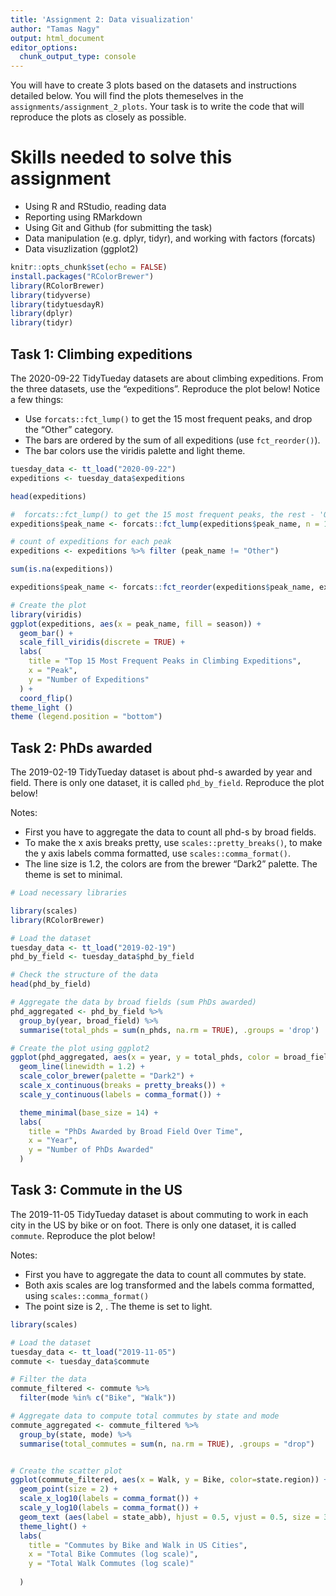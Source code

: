 ```yaml
---
title: 'Assignment 2: Data visualization'
author: "Tamas Nagy"
output: html_document
editor_options: 
  chunk_output_type: console
---
```


You will have to create 3 plots based on the datasets and instructions detailed below. You will find the plots themeselves in the `assignments/assignment_2_plots`. Your task is to write the code that will reproduce the plots as closely as possible.

# Skills needed to solve this assignment

-   Using R and RStudio, reading data
-   Reporting using RMarkdown
-   Using Git and Github (for submitting the task)
-   Data manipulation (e.g. dplyr, tidyr), and working with factors (forcats)
-   Data visuzlization (ggplot2)

```r
knitr::opts_chunk$set(echo = FALSE)
install.packages("RColorBrewer")
library(RColorBrewer)
library(tidyverse)
library(tidytuesdayR)
library(dplyr)   
library(tidyr)

```

## Task 1: Climbing expeditions

The 2020-09-22 TidyTueday datasets are about climbing expeditions. From the three datasets, use the "expeditions". Reproduce the plot below! Notice a few things:

-   Use `forcats::fct_lump()` to get the 15 most frequent peaks, and drop the "Other" category.
-   The bars are ordered by the sum of all expeditions (use `fct_reorder()`).
-   The bar colors use the viridis palette and light theme.

```r
tuesday_data <- tt_load("2020-09-22")
expeditions <- tuesday_data$expeditions

head(expeditions)

#  forcats::fct_lump() to get the 15 most frequent peaks, the rest - 'Other'
expeditions$peak_name <- forcats::fct_lump(expeditions$peak_name, n = 15)

# count of expeditions for each peak
expeditions <- expeditions %>% filter (peak_name != "Other")

sum(is.na(expeditions))

expeditions$peak_name <- forcats::fct_reorder(expeditions$peak_name, expeditions$year, sum)

# Create the plot 
library(viridis) 
ggplot(expeditions, aes(x = peak_name, fill = season)) + 
  geom_bar() +  
  scale_fill_viridis(discrete = TRUE) +  
  labs(
    title = "Top 15 Most Frequent Peaks in Climbing Expeditions", 
    x = "Peak",
    y = "Number of Expeditions"
  ) + 
  coord_flip()  
theme_light ()
theme (legend.position = "bottom")

```

## Task 2: PhDs awarded

The 2019-02-19 TidyTueday dataset is about phd-s awarded by year and field. There is only one dataset, it is called `phd_by_field`. Reproduce the plot below!

Notes:

-   First you have to aggregate the data to count all phd-s by broad fields.
-   To make the x axis breaks pretty, use `scales::pretty_breaks()`, to make the y axis labels comma formatted, use `scales::comma_format()`.
-   The line size is 1.2, the colors are from the brewer "Dark2" palette. The theme is set to minimal.

```r
# Load necessary libraries

library(scales)   
library(RColorBrewer) 

# Load the dataset
tuesday_data <- tt_load("2019-02-19")
phd_by_field <- tuesday_data$phd_by_field

# Check the structure of the data
head(phd_by_field)

# Aggregate the data by broad fields (sum PhDs awarded)
phd_aggregated <- phd_by_field %>%
  group_by(year, broad_field) %>%
  summarise(total_phds = sum(n_phds, na.rm = TRUE), .groups = 'drop')

# Create the plot using ggplot2
ggplot(phd_aggregated, aes(x = year, y = total_phds, color = broad_field, group = broad_field)) +
  geom_line(linewidth = 1.2) +  
  scale_color_brewer(palette = "Dark2") +  
  scale_x_continuous(breaks = pretty_breaks()) +  
  scale_y_continuous(labels = comma_format()) +  

  theme_minimal(base_size = 14) + 
  labs(
    title = "PhDs Awarded by Broad Field Over Time", 
    x = "Year", 
    y = "Number of PhDs Awarded"
  )  

```

## Task 3: Commute in the US

The 2019-11-05 TidyTueday dataset is about commuting to work in each city in the US by bike or on foot. There is only one dataset, it is called `commute`. Reproduce the plot below!

Notes:

-   First you have to aggregate the data to count all commutes by state.
-   Both axis scales are log transformed and the labels comma formatted, using `scales::comma_format()`
-   The point size is 2, . The theme is set to light.

```r
library(scales)

# Load the dataset
tuesday_data <- tt_load("2019-11-05")
commute <- tuesday_data$commute

# Filter the data 
commute_filtered <- commute %>%
  filter(mode %in% c("Bike", "Walk"))

# Aggregate data to compute total commutes by state and mode
commute_aggregated <- commute_filtered %>%
  group_by(state, mode) %>%
  summarise(total_commutes = sum(n, na.rm = TRUE), .groups = "drop")


# Create the scatter plot
ggplot(commute_filtered, aes(x = Walk, y = Bike, color=state.region)) +
  geom_point(size = 2) +             
  scale_x_log10(labels = comma_format()) +             
  scale_y_log10(labels = comma_format()) + 
  geom_text (aes(label = state_abb), hjust = 0.5, vjust = 0.5, size = 3, check_overlap = TRUE, color = "black")
  theme_light() +                        
  labs(
    title = "Commutes by Bike and Walk in US Cities",   
    x = "Total Bike Commutes (log scale)",             
    y = "Total Walk Commutes (log scale)"     
    
  )





```
